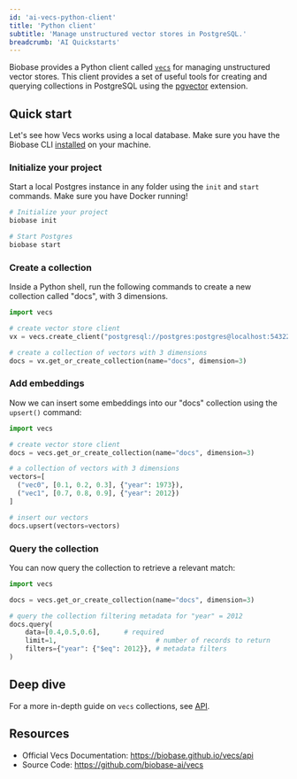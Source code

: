 ```yaml
---
id: 'ai-vecs-python-client'
title: 'Python client'
subtitle: 'Manage unstructured vector stores in PostgreSQL.'
breadcrumb: 'AI Quickstarts'
---
```


Biobase provides a Python client called [`vecs`](https://github.com/biobase-ai/vecs) for managing unstructured vector stores. This client provides a set of useful tools for creating and querying collections in PostgreSQL using the [pgvector](/docs/guides/database/extensions/pgvector) extension.

## Quick start

Let's see how Vecs works using a local database. Make sure you have the Biobase CLI [installed](/docs/guides/cli#installation) on your machine.

### Initialize your project

Start a local Postgres instance in any folder using the `init` and `start` commands. Make sure you have Docker running!

```bash
# Initialize your project
biobase init

# Start Postgres
biobase start
```

### Create a collection

Inside a Python shell, run the following commands to create a new collection called "docs", with 3 dimensions.

```py
import vecs

# create vector store client
vx = vecs.create_client("postgresql://postgres:postgres@localhost:54322/postgres")

# create a collection of vectors with 3 dimensions
docs = vx.get_or_create_collection(name="docs", dimension=3)
```

### Add embeddings

Now we can insert some embeddings into our "docs" collection using the `upsert()` command:

```py
import vecs

# create vector store client
docs = vecs.get_or_create_collection(name="docs", dimension=3)

# a collection of vectors with 3 dimensions
vectors=[
  ("vec0", [0.1, 0.2, 0.3], {"year": 1973}),
  ("vec1", [0.7, 0.8, 0.9], {"year": 2012})
]

# insert our vectors
docs.upsert(vectors=vectors)
```

### Query the collection

You can now query the collection to retrieve a relevant match:

```py
import vecs

docs = vecs.get_or_create_collection(name="docs", dimension=3)

# query the collection filtering metadata for "year" = 2012
docs.query(
    data=[0.4,0.5,0.6],      # required
    limit=1,                         # number of records to return
    filters={"year": {"$eq": 2012}}, # metadata filters
)
```

## Deep dive

For a more in-depth guide on `vecs` collections, see [API](/docs/guides/ai/python/api).

## Resources

- Official Vecs Documentation: https://biobase.github.io/vecs/api
- Source Code: https://github.com/biobase-ai/vecs
